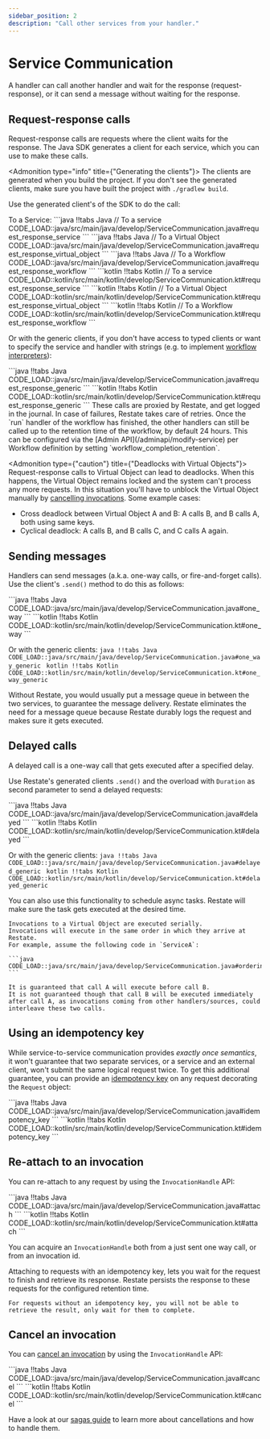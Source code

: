 ```yaml
---
sidebar_position: 2
description: "Call other services from your handler."
---
```



# Service Communication
A handler can call another handler and wait for the response (request-response), or it can send a message without waiting for the response.

## Request-response calls

Request-response calls are requests where the client waits for the response.
The Java SDK generates a client for each service, which you can use to make these calls.

<Admonition type="info" title={"Generating the clients"}>
    The clients are generated when you build the project. If you don't see the generated clients, make sure you have built the project with `./gradlew build`.
</Admonition>

Use the generated client's of the SDK to do the call:

<CodeWithTabs groupId="sdk">
    To a Service:
    ```java !!tabs Java
    // To a service
    CODE_LOAD::java/src/main/java/develop/ServiceCommunication.java#request_response_service
    ```
    ```java !!tabs Java
    // To a Virtual Object
    CODE_LOAD::java/src/main/java/develop/ServiceCommunication.java#request_response_virtual_object
    ```
    ```java !!tabs Java
    // To a Workflow
    CODE_LOAD::java/src/main/java/develop/ServiceCommunication.java#request_response_workflow
    ```
    ```kotlin !!tabs Kotlin
    // To a service
    CODE_LOAD::kotlin/src/main/kotlin/develop/ServiceCommunication.kt#request_response_service
    ```
    ```kotlin !!tabs Kotlin
    // To a Virtual Object
    CODE_LOAD::kotlin/src/main/kotlin/develop/ServiceCommunication.kt#request_response_virtual_object
    ```
    ```kotlin !!tabs Kotlin
    // To a Workflow
    CODE_LOAD::kotlin/src/main/kotlin/develop/ServiceCommunication.kt#request_response_workflow
    ```

</CodeWithTabs>

Or with the generic clients, if you don't have access to typed clients or want to specify the service and handler with strings (e.g. to implement [workflow interpreters](https://github.com/restatedev/examples/tree/main/java/end-to-end-applications/workflow-interpreter)):

<CodeWithTabs groupId="sdk">
    ```java !!tabs Java
    CODE_LOAD::java/src/main/java/develop/ServiceCommunication.java#request_response_generic
    ```
    ```kotlin !!tabs Kotlin
    CODE_LOAD::kotlin/src/main/kotlin/develop/ServiceCommunication.kt#request_response_generic
    ```
</CodeWithTabs>


<Admonition type="tip" title="No need for manual retry logic">
    These calls are proxied by Restate, and get logged in the journal.
    In case of failures, Restate takes care of retries.
</Admonition>

<Admonition type="note" title="Workflow retention time">
    Once the `run` handler of the workflow has finished, the other handlers can still be called up to the retention time of the workflow, by default 24 hours.
    This can be configured via the [Admin API](/adminapi/modify-service) per Workflow definition by setting `workflow_completion_retention`.
</Admonition>

<Admonition type={"caution"} title={"Deadlocks with Virtual Objects"}>
Request-response calls to Virtual Object can lead to deadlocks.
When this happens, the Virtual Object remains locked and the system can't process any more requests.
In this situation you'll have to unblock the Virtual Object manually by [cancelling invocations](/operate/invocation#cancelling-invocations). Some example cases:
- Cross deadlock between Virtual Object A and B: A calls B, and B calls A, both using same keys.
- Cyclical deadlock: A calls B, and B calls C, and C calls A again.
</Admonition>

## Sending messages
Handlers can send messages (a.k.a. one-way calls, or fire-and-forget calls).
Use the client's `.send()` method to do this as follows:


<CodeWithTabs groupId="sdk">
    ```java !!tabs Java
    CODE_LOAD::java/src/main/java/develop/ServiceCommunication.java#one_way
    ```
    ```kotlin !!tabs Kotlin
    CODE_LOAD::kotlin/src/main/kotlin/develop/ServiceCommunication.kt#one_way
    ```
</CodeWithTabs>

Or with the generic clients:
<CodeWithTabs groupId="sdk">
    ```java !!tabs Java
    CODE_LOAD::java/src/main/java/develop/ServiceCommunication.java#one_way_generic
    ```
    ```kotlin !!tabs Kotlin
    CODE_LOAD::kotlin/src/main/kotlin/develop/ServiceCommunication.kt#one_way_generic
    ```
</CodeWithTabs>

<Admonition type="tip" title="No need for message queues">
    Without Restate, you would usually put a message queue in between the two services, to guarantee the message delivery.
    Restate eliminates the need for a message queue because Restate durably logs the request and makes sure it gets executed.
</Admonition>

## Delayed calls
A delayed call is a one-way call that gets executed after a specified delay.

Use Restate's generated clients `.send()` and the overload with `Duration` as second parameter to send a delayed requests:

<CodeWithTabs groupId="sdk">
    ```java !!tabs Java
    CODE_LOAD::java/src/main/java/develop/ServiceCommunication.java#delayed
    ```
    ```kotlin !!tabs Kotlin
    CODE_LOAD::kotlin/src/main/kotlin/develop/ServiceCommunication.kt#delayed
    ```
</CodeWithTabs>

Or with the generic clients:
<CodeWithTabs groupId="sdk">
    ```java !!tabs Java
    CODE_LOAD::java/src/main/java/develop/ServiceCommunication.java#delayed_generic
    ```
    ```kotlin !!tabs Kotlin
    CODE_LOAD::kotlin/src/main/kotlin/develop/ServiceCommunication.kt#delayed_generic
    ```
</CodeWithTabs>

<Admonition type="tip" title="Scheduling async tasks">
You can also use this functionality to schedule async tasks.
Restate will make sure the task gets executed at the desired time.
</Admonition>

<Admonition type="note" title="Ordering guarantees in Virtual Objects">

    Invocations to a Virtual Object are executed serially.
    Invocations will execute in the same order in which they arrive at Restate.
    For example, assume the following code in `ServiceA`:

    ```java
    CODE_LOAD::java/src/main/java/develop/ServiceCommunication.java#ordering
    ```

    It is guaranteed that call A will execute before call B.
    It is not guaranteed though that call B will be executed immediately after call A, as invocations coming from other handlers/sources, could interleave these two calls.
</Admonition>

## Using an idempotency key

While service-to-service communication provides *exactly once semantics*, it won't guarantee that two separate services, or a service and an external client, won't submit the same logical request twice.
To get this additional guarantee, you can provide an [idempotency key](https://docs.restate.dev/develop/java/clients/#invoke-a-handler-idempotently) on any request decorating the `Request` object:

<CodeWithTabs groupId="sdk">
    ```java !!tabs Java
    CODE_LOAD::java/src/main/java/develop/ServiceCommunication.java#idempotency_key
    ```
    ```kotlin !!tabs Kotlin
    CODE_LOAD::kotlin/src/main/kotlin/develop/ServiceCommunication.kt#idempotency_key
    ```
</CodeWithTabs>

## Re-attach to an invocation

You can re-attach to any request by using the `InvocationHandle` API:

<CodeWithTabs groupId="sdk">
    ```java !!tabs Java
    CODE_LOAD::java/src/main/java/develop/ServiceCommunication.java#attach
    ```
    ```kotlin !!tabs Kotlin
    CODE_LOAD::kotlin/src/main/kotlin/develop/ServiceCommunication.kt#attach
    ```
</CodeWithTabs>

You can acquire an `InvocationHandle` both from a just sent one way call, or from an invocation id.

<Admonition type="tip" title="Best used with idempotency key">
    Attaching to requests with an idempotency key, lets you wait for the request to finish and retrieve its response. Restate persists the response to these requests for the configured retention time.

    For requests without an idempotency key, you will not be able to retrieve the result, only wait for them to complete.
</Admonition>

## Cancel an invocation

You can [cancel an invocation](https://docs.restate.dev/operate/invocation/#cancelling-invocations) by using the `InvocationHandle` API:

<CodeWithTabs groupId="sdk">
    ```java !!tabs Java
    CODE_LOAD::java/src/main/java/develop/ServiceCommunication.java#cancel
    ```
    ```kotlin !!tabs Kotlin
    CODE_LOAD::kotlin/src/main/kotlin/develop/ServiceCommunication.kt#cancel
    ```
</CodeWithTabs>

Have a look at our [sagas guide](/guides/sagas) to learn more about cancellations and how to handle them.
